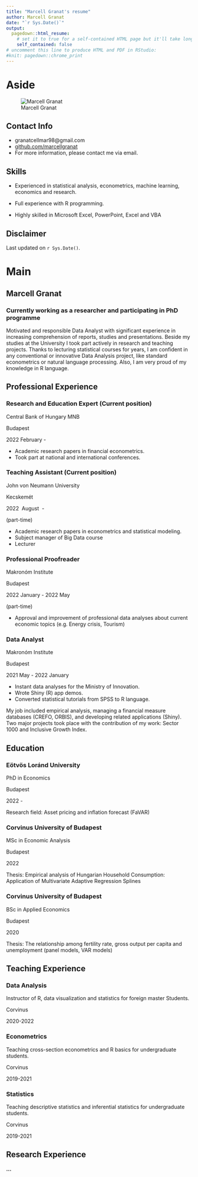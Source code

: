 ```yaml
---
title: "Marcell Granat's resume"
author: Marcell Granat
date: "`r Sys.Date()`"
output:
  pagedown::html_resume:
    # set it to true for a self-contained HTML page but it'll take longer to render
    self_contained: false
# uncomment this line to produce HTML and PDF in RStudio:
#knit: pagedown::chrome_print
---
```


Aside
================================================================================


![Marcell Granat](GM.jpg)


Contact Info {#contact}
--------------------------------------------------------------------------------

- <i class="fa fa-envelope"></i> granatcellmar98@gmail.com
- <i class="fa fa-github"></i> [github.com/marcellgranat](https://github.com/marcellgranat)
- For more information, please contact me via email.


Skills {#skills}
--------------------------------------------------------------------------------

- Experienced in statistical analysis, econometrics, machine learning, economics and research.

- Full experience with R programming.

- Highly skilled in Microsoft Excel, PowerPoint, Excel and VBA

Disclaimer {#disclaimer}
--------------------------------------------------------------------------------

Last updated on `r Sys.Date()`.


Main
================================================================================

Marcell Granat {#title}
--------------------------------------------------------------------------------

### Currently working as a researcher and participating in PhD programme

Motivated and responsible Data Analyst with significant experience in increasing comprehension of
reports, studies and presentations. Beside my studies at the University I took part actively in research and teaching projects. Thanks to lecturing statistical courses for years, I am confident in any conventional or innovative Data Analysis project, like standard econometrics or natural language processing. Also, I am very proud of my knowledge in R language.

Professional Experience {data-icon=suitcase}
--------------------------------------------------------------------------------


### Research and Education Expert (Current position)

Central Bank of Hungary MNB

Budapest

2022 February - 


- Academic research papers in financial econometrics.
- Took part at national and international conferences.

### Teaching Assistant (Current position)

John von Neumann University

Kecskemét

2022 \ August \ - 


(part-time)

- Academic research papers in econometrics and statistical modeling.
- Subject manager of Big Data course
- Lecturer


### Professional Proofreader

Makronóm Institute

Budapest

2022 January - 2022 May

(part-time)

- Approval and improvement of professional data analyses about current economic topics (e.g. Energy crisis, Tourism)


### Data Analyst

Makronóm Institute

Budapest

2021 May - 2022 January


- Instant data analyses for the Ministry of Innovation.
- Wrote Shiny (R) app demos.
- Converted statistical tutorials from SPSS to R language.


My job included empirical analysis, managing a financial measure databases (CREFO, ORBIS), and developing related applications (Shiny). Two major projects took place with the contribution of my
work: Sector 1000 and Inclusive Growth Index.


Education {data-icon=graduation-cap data-concise=true}
--------------------------------------------------------------------------------

### Eötvös Loránd University

PhD in Economics

Budapest

2022 -

Research field: Asset pricing and inflation forecast (FaVAR)

### Corvinus University of Budapest

MSc in Economic Analysis

Budapest

2022

Thesis: Empirical analysis of Hungarian Household Consumption: Application of Multivariate Adaptive Regression Splines

### Corvinus University of Budapest

BSc in Applied Economics

Budapest

2020

Thesis: The relationship among fertility rate, gross output per capita and unemployment (panel models, VAR models)

Teaching Experience {data-icon=chalkboard-teacher}
--------------------------------------------------------------------------------

### Data Analysis

Instructor of R, data visualization and statistics for foreign master Students.

Corvinus

2020-2022

### Econometrics

Teaching cross-section econometrics and R basics for undergraduate students.

Corvinus

2019-2021

### Statistics

Teaching descriptive statistics and inferential statistics for undergraduate students.

Corvinus

2019-2021


Research Experience {data-icon=laptop}
--------------------------------------------------------------------------------

**...**
